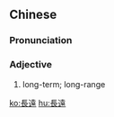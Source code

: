 {{also|长远}}
==Chinese==
{{zh-forms|s=长远}}

===Pronunciation===
{{zh-pron
|m=chángyuǎn
|c=coeng4 jyun5
|cat=a
}}

===Adjective===
{{zh-adj}}

# long-term; long-range

{{zh-cat|Intermediate}}

[[ko:長遠]]
[[hu:長遠]]